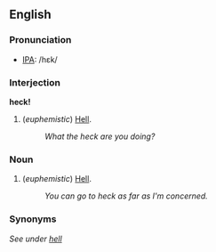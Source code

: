 ==English==
===Pronunciation===
*[[IPA]]: /hɛk/

===Interjection===
'''heck!'''

#(''euphemistic'') [[Hell]].
#:''What the heck are you doing?''

===Noun===
#(''euphemistic'') [[Hell]].
#:''You can go to heck as far as I'm concerned.''

===Synonyms===
''See under [[hell]]''